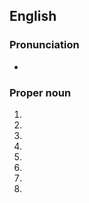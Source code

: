 ==English==
{{wikipedia}}

===Pronunciation===
* {{homophones|Montpellier|lang=en}}

===Proper noun===
{{en-proper noun}}

# {{place|en|capital city|s/Vermont}}
# {{place|en|area|of|city/Brighton|c/England}}
# {{place|en|city|s/Idaho}}
# {{place|en|city|s/Indiana}}
# {{place|en|city|s/North Dakota}}
# {{place|en|village|s/Louisiana}}
# {{place|en|village|s/Ohio}}
# {{place|en|village|county/County [[Limerick]]|c/Ireland}}